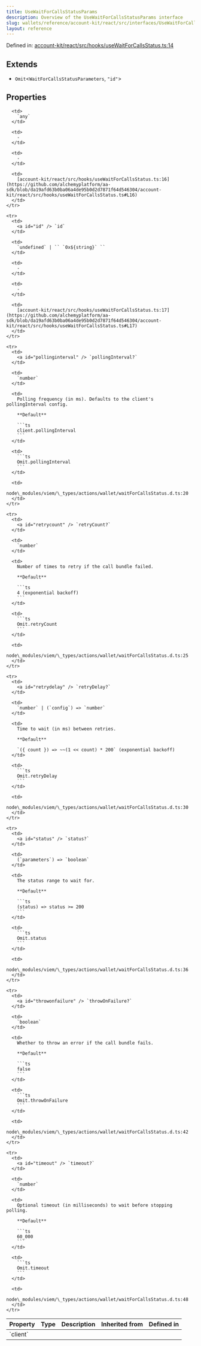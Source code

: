 ```yaml
---
title: UseWaitForCallsStatusParams
description: Overview of the UseWaitForCallsStatusParams interface
slug: wallets/reference/account-kit/react/src/interfaces/UseWaitForCallsStatusParams
layout: reference
---
```


Defined in: [account-kit/react/src/hooks/useWaitForCallsStatus.ts:14](https://github.com/alchemyplatform/aa-sdk/blob/da19afd63b0ba06a4de95b0d2d7871f64d546304/account-kit/react/src/hooks/useWaitForCallsStatus.ts#L14)

## Extends

- `Omit`\<`WaitForCallsStatusParameters`, `"id"`>

## Properties

<table>
  <thead>
    <tr>
      <th align="left">Property</th>
      <th align="left">Type</th>
      <th align="left">Description</th>
      <th align="left">Inherited from</th>
      <th align="left">Defined in</th>
    </tr>
  </thead>

  <tbody>
    <tr>
      <td>
        <a id="client" /> `client`
      </td>

      <td>
        `any`
      </td>

      <td>
        ‐
      </td>

      <td>
        ‐
      </td>

      <td>
        [account-kit/react/src/hooks/useWaitForCallsStatus.ts:16](https://github.com/alchemyplatform/aa-sdk/blob/da19afd63b0ba06a4de95b0d2d7871f64d546304/account-kit/react/src/hooks/useWaitForCallsStatus.ts#L16)
      </td>
    </tr>

    <tr>
      <td>
        <a id="id" /> `id`
      </td>

      <td>
        `undefined` | `` `0x${string}` ``
      </td>

      <td>
        ‐
      </td>

      <td>
        ‐
      </td>

      <td>
        [account-kit/react/src/hooks/useWaitForCallsStatus.ts:17](https://github.com/alchemyplatform/aa-sdk/blob/da19afd63b0ba06a4de95b0d2d7871f64d546304/account-kit/react/src/hooks/useWaitForCallsStatus.ts#L17)
      </td>
    </tr>

    <tr>
      <td>
        <a id="pollinginterval" /> `pollingInterval?`
      </td>

      <td>
        `number`
      </td>

      <td>
        Polling frequency (in ms). Defaults to the client's pollingInterval config.

        **Default**

        ```ts
        client.pollingInterval
        ```
      </td>

      <td>
        ```ts
        Omit.pollingInterval
        ```
      </td>

      <td>
        node\_modules/viem/\_types/actions/wallet/waitForCallsStatus.d.ts:20
      </td>
    </tr>

    <tr>
      <td>
        <a id="retrycount" /> `retryCount?`
      </td>

      <td>
        `number`
      </td>

      <td>
        Number of times to retry if the call bundle failed.

        **Default**

        ```ts
        4 (exponential backoff)
        ```
      </td>

      <td>
        ```ts
        Omit.retryCount
        ```
      </td>

      <td>
        node\_modules/viem/\_types/actions/wallet/waitForCallsStatus.d.ts:25
      </td>
    </tr>

    <tr>
      <td>
        <a id="retrydelay" /> `retryDelay?`
      </td>

      <td>
        `number` | (`config`) => `number`
      </td>

      <td>
        Time to wait (in ms) between retries.

        **Default**

        `({ count }) => ~~(1 << count) * 200` (exponential backoff)
      </td>

      <td>
        ```ts
        Omit.retryDelay
        ```
      </td>

      <td>
        node\_modules/viem/\_types/actions/wallet/waitForCallsStatus.d.ts:30
      </td>
    </tr>

    <tr>
      <td>
        <a id="status" /> `status?`
      </td>

      <td>
        (`parameters`) => `boolean`
      </td>

      <td>
        The status range to wait for.

        **Default**

        ```ts
        (status) => status >= 200
        ```
      </td>

      <td>
        ```ts
        Omit.status
        ```
      </td>

      <td>
        node\_modules/viem/\_types/actions/wallet/waitForCallsStatus.d.ts:36
      </td>
    </tr>

    <tr>
      <td>
        <a id="throwonfailure" /> `throwOnFailure?`
      </td>

      <td>
        `boolean`
      </td>

      <td>
        Whether to throw an error if the call bundle fails.

        **Default**

        ```ts
        false
        ```
      </td>

      <td>
        ```ts
        Omit.throwOnFailure
        ```
      </td>

      <td>
        node\_modules/viem/\_types/actions/wallet/waitForCallsStatus.d.ts:42
      </td>
    </tr>

    <tr>
      <td>
        <a id="timeout" /> `timeout?`
      </td>

      <td>
        `number`
      </td>

      <td>
        Optional timeout (in milliseconds) to wait before stopping polling.

        **Default**

        ```ts
        60_000
        ```
      </td>

      <td>
        ```ts
        Omit.timeout
        ```
      </td>

      <td>
        node\_modules/viem/\_types/actions/wallet/waitForCallsStatus.d.ts:48
      </td>
    </tr>

  </tbody>
</table>
